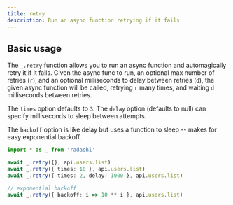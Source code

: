 ```yaml
---
title: retry
description: Run an async function retrying if it fails
---
```


## Basic usage

The `_.retry` function allows you to run an async function and automagically retry it if it fails. Given the async func to run, an optional max number of retries (`r`), and an optional milliseconds to delay between retries (`d`), the given async function will be called, retrying `r` many times, and waiting `d` milliseconds between retries.

The `times` option defaults to `3`. The `delay` option (defaults to null) can specify milliseconds to sleep between attempts.

The `backoff` option is like delay but uses a function to sleep -- makes for easy exponential backoff.

```ts
import * as _ from 'radashi'

await _.retry({}, api.users.list)
await _.retry({ times: 10 }, api.users.list)
await _.retry({ times: 2, delay: 1000 }, api.users.list)

// exponential backoff
await _.retry({ backoff: i => 10 ** i }, api.users.list)
```
